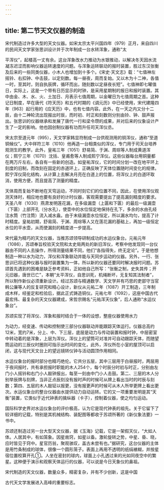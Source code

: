 ```yaml
---
---
---
```

title: 第二节天文仪器的制造
---



宋代制造过许多大型的天文仪器。如宋太宗太平兴国四年（979）正月，来自四川的民间天文学家张思训设计并于次年制成一台水转浑象，通称“太

平浑仪”，起楼高一丈有余。这台浑象改水力推动为水银推动，以解决冬天因水流凝冻迟涩而影响仪器运转速度的问题。与浑象运转联动的报时装置，胜过东汉张衡及后来的一些同类仪器，小木人也增加到十多个。《宋史·天文志》载：“七值神左摇铃、右扣钟、中击鼓，以定刻数。每一昼夜，周而复始。又以木为十二神，各值一时，至其时，则自执辰牌，循环而出，随刻数以定昼夜长短”。七值神即七曜值日，实际上，这是一个带有日历显示的时钟，是采用星期制的报日和报时装置。其中由金、木、水、火、土加日、月表示七值周期，以金曜日为七值周期之首。这种记日制度，早在唐代《符天历》和五代时期的《调元历》中已经使用，宋代建隆四年（963）起行用的《应天历》中，也有七值内容。此外，在一天之内又分十二辰，由十二神轮流出现报出时辰，而时初、时正和刻数则分别由铃、钟、鼓声报出。张思训的仪器继承和发展了唐代一行和梁令瓒的成果，并对后来的仪象设计产生了一定的影响。他也因创制仪器有功而升任司天浑仪丞。

宋太宗至道元年（995），天文学家韩显符制成一台供观测用的铜浑仪，通称“至道铜候仪”。大中祥符三年（1010）他再造一台相类似的浑仪，专门用于司天台培养观测生的教学。此外，皇祐三年（1051）舒易简、于渊、周琮等人制成黄道浑仪；熙宁三年（1070）沈括、皇甫愈等人制成熙宁浑仪。这些仪器每台用铜量都在两万斤左右，各自有一些新的创造。如皇祐浑仪，它的时间分划一改在地平环上刻度的旧制，而改刻在固定的赤道环上，正确反映了天体位置随时间变化的规律。熙宁浑仪简化结构，从计算上去解决月亮在白道上的位置，将浑仪上的白道环取消，使用方便，而且提高了测量的精度。

天体周而复始不断地在天穹运动，不同时刻它们的位置不同，因此，在使用浑仪观测天体时，相应地也要有良好的计时仪器，客观需要提出了提高漏刻精度的要求。天圣八年（1030）燕肃发明莲花漏，在多级漏壶（上匮和下匮）的最后一级漏壶（下匮）上部开孔（分水孔），使壶中的水位恒定地保持在孔下，多余的水由孔经注水筒（竹注筒）流入减水盎。由于末级漏壶水位恒定，所以漏水均匀，提高了计时精度。皇祐初期，舒易简、于渊、周琮等人又在莲花漏的基础上，再加一级恒定水位的平水壶，从而使漏刻的精度进一步提高。

宋代最为精巧的天文仪器，当推苏颂领导研制成功的水运仪象台。元祐元年（1086），苏颂奉旨校验天文院和太史局两处的新旧浑仪，考察中他发现同一台仪器由不同的人去操作，所得测量结果不同，他们“各指得失，终无定论”。于是他想制造一种以水为动力，浑仪和浑象联动并能与天同步运动的仪器。另外，一行、张思训已将这种仪器与报时装置集为一体，所以新的仪器还要同时解决报时问题。苏颂首先遇到的困难是缺乏参考资料，正如他自己所写：“张衡之制，史失其传；开元旧器，唐世已亡”，本朝“太平浑仪，自思训死，机绳断坏，无复知其法制者”，所以制作新仪必须重新设计。经过苏颂与精通数学、天文学并有巧思的吏部守当官韩公廉等人的反复研究和精心设计，新仪从元祐二年（1087）开工制造，三年制成木样，经鉴定和检验后，据此正式铸造铜仪。元祐七年（1092），这座中国古代最宏伟、最复杂的天文仪器建成，宋哲宗赐名“元祐浑天仪象”，后人通称“水运仪象台”。

苏颂实现了将浑仪、浑象和报时结合于一体的设想，整座仪器使用水力

为动力，经变速、传动和控制使三部分仪器联动并能跟踪天体运行。仪器总高约12米，宽约7米，分上、中、下三层，底层是动力与传动装置和报时钟，中层密室中转动着的是浑象，上层为浑仪。浑仪上的望筒可对准并可自动跟踪天体，而随望筒运动的三辰仪时圈则可指示出时间的变化，此外，浑仪所在小室的屋顶可以启闭，这与现代天文台上的望远镜转仪钟与活动圆顶作用相同。

水运仪象台的报时部分也精巧绝伦。它共分五层，其中三层用于白昼报时，两层用于夜间报时，共有承担报时职能的木人254个，每个时辰分时初与时正，分别由左门小人摇铃和右门小人敲钟报出，每至一刻由中门小人击鼓。第二、三层的木人分别举辰牌与刻牌，当非正点辰刻没有报时声的时候可从牌上看出当时的时辰与刻数；第四、五层的木人敲钲以报更，没有报更声的时候可从木人所举更牌上看出更次。水运仪象台的整台仪器由水提供动力自动运转。它的又一项重要发明是其“天衡”装置，它类似于近代钟表的擒纵器（卡子），控制着仪器，使之均匀运动。

国际科学史界对水运仪象台的评价极高，认为它是现代钟表的祖先。关于它留下了较详细的记载，特别是其机械结构、装配图等都收于苏颂所著的《新仪象法要》一书中。

苏颂还制造过另一台大型天文仪器，据《玉海》记载，它是一架假天仪，“大如人体。人居其中，有如笼象。因星凿窍，如星以备。激轮旋转之势，中星、昏、晓，应时皆见于窍中。星官历翁，聚观骇叹，盖古未尝有也。”据研究，这台仪器的主体是用竹条制成的球体，很像一个圆形笼子。表面上再用不透明的纸绢裱糊，并按星宿位置校算开孔①。人坐在密封的球内，球面上小孔透过来的光如同夜空中的繁星。这种便于演示和观察天体运行的仪器，可以说是今日天象仪的鼻祖。

宋代制造的天文仪器，数量众多，精密复杂，并有不少创新，这是中国

古代天文学发展进入高峰的重要标志。